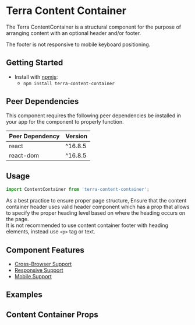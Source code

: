 


<Badge />

# Terra Content Container

The Terra ContentContainer is a structural component for the purpose of arranging content with an optional header and/or footer.

The footer is not responsive to mobile keyboard positioning.

## Getting Started

- Install with [npmjs](https://www.npmjs.com):
  - `npm install terra-content-container`

<!-- AUTO-GENERATED-CONTENT:START Peer Dependencies -->
## Peer Dependencies

This component requires the following peer dependencies be installed in your app for the component to properly function.

| Peer Dependency | Version |
|-|-|
| react | ^16.8.5 |
| react-dom | ^16.8.5 |

<!-- AUTO-GENERATED-CONTENT:END -->

## Usage

```jsx
import ContentContainer from 'terra-content-container';
```

<Notice variant="ux-recommendation" ariaLevel="3">

As a best practice to ensure proper page structure, Ensure that the content container header uses valid header component which has a prop that allows to specify the proper heading level based on where the heading occurs on the page.   
It is not recommended to use content container footer with heading elements, instead use `<p>` tag or text.

</Notice>

## Component Features
* [Cross-Browser Support](https://engineering.cerner.com/terra-ui/about/terra-ui/component-standards#cross-browser-support)
* [Responsive Support](https://engineering.cerner.com/terra-ui/about/terra-ui/component-standards#responsive-support)
* [Mobile Support](https://engineering.cerner.com/terra-ui/about/terra-ui/component-standards#mobile-support)

## Examples
<ContentContainerStandard title="Standard Container" />
<ContentContainerFill title="Fill Container" />
<ContentContainerScrollRef title="Scroll Ref Container" />

## Content Container Props
<ContentContainerPropsTable />

